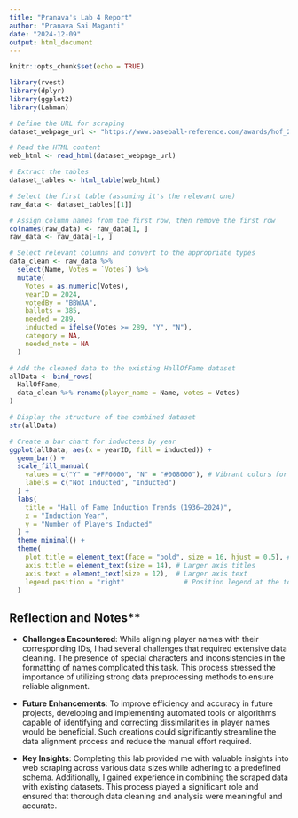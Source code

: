 ```yaml
---
title: "Pranava's Lab 4 Report"
author: "Pranava Sai Maganti"
date: "2024-12-09"
output: html_document
---
```


```r
knitr::opts_chunk$set(echo = TRUE)

```

```r
library(rvest)
library(dplyr)
library(ggplot2)
library(Lahman)

```


```r

# Define the URL for scraping
dataset_webpage_url <- "https://www.baseball-reference.com/awards/hof_2024.shtml"

# Read the HTML content
web_html <- read_html(dataset_webpage_url)

# Extract the tables
dataset_tables <- html_table(web_html)

# Select the first table (assuming it's the relevant one)
raw_data <- dataset_tables[[1]]

```


```r
# Assign column names from the first row, then remove the first row
colnames(raw_data) <- raw_data[1, ]
raw_data <- raw_data[-1, ]

# Select relevant columns and convert to the appropriate types
data_clean <- raw_data %>%
  select(Name, Votes = `Votes`) %>%
  mutate(
    Votes = as.numeric(Votes),
    yearID = 2024,
    votedBy = "BBWAA",
    ballots = 385,
    needed = 289,
    inducted = ifelse(Votes >= 289, "Y", "N"),
    category = NA,
    needed_note = NA
  )

```

```r
# Add the cleaned data to the existing HallOfFame dataset
allData <- bind_rows(
  HallOfFame,
  data_clean %>% rename(player_name = Name, votes = Votes)
)
```

```r
# Display the structure of the combined dataset
str(allData)
```

```r
# Create a bar chart for inductees by year
ggplot(allData, aes(x = yearID, fill = inducted)) +
  geom_bar() +
  scale_fill_manual(
    values = c("Y" = "#FF0000", "N" = "#008000"), # Vibrant colors for "Y" and "N"
    labels = c("Not Inducted", "Inducted")
  ) +
  labs(
    title = "Hall of Fame Induction Trends (1936–2024)",
    x = "Induction Year",
    y = "Number of Players Inducted"
  ) +
  theme_minimal() +
  theme(
    plot.title = element_text(face = "bold", size = 16, hjust = 0.5), # Bold and centered title
    axis.title = element_text(size = 14), # Larger axis titles
    axis.text = element_text(size = 12),  # Larger axis text
    legend.position = "right"               # Position legend at the top
  )

```

## Reflection and Notes**

- **Challenges Encountered**: While aligning player names with their corresponding IDs, I had several challenges that required extensive data cleaning. The presence of special characters and inconsistencies in the formatting of names complicated this task. This process stressed the importance of utilizing strong data preprocessing methods to ensure reliable alignment.

- **Future Enhancements**: To improve efficiency and accuracy in future projects, developing and implementing automated tools or algorithms capable of identifying and correcting dissimilarities in player names would be beneficial. Such creations could significantly streamline the data alignment process and reduce the manual effort required.

- **Key Insights**: Completing this lab provided me with valuable insights into web scraping across various data sizes while adhering to a predefined schema. Additionally, I gained experience in combining the scraped data with existing datasets. This process played a significant role and ensured that thorough data cleaning and analysis were meaningful and accurate.





